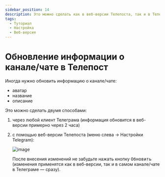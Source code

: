 ```yaml
---
sidebar_position: 14
description: Это можно сделать как в веб-версии Телепоста, так и в Телеграме
tags:
  - Туториал
  - Настройка
  - Веб-версия
---
```


# Обновление информации о канале/чате в Телепост

Иногда нужно обновить информацию о канале/чате:

* аватар
* название
* описание

Это можно сделать двумя способами:

1. через любой клиент Телеграма (информация обновится в веб-версии примерно через 2 часа)
2. с помощью веб-версии Телепоста (меню слева → Настройки Telegram):

   ![image](/images/108553863-54850800-7304-11eb-9b2e-dff70238b380.png)

   После внесения изменений не забудьте нажать кнопку <kbd>Обновить</kbd> (изменения применятся как в веб-версии, так и в самом канале/чате в Телеграме — сразу).
